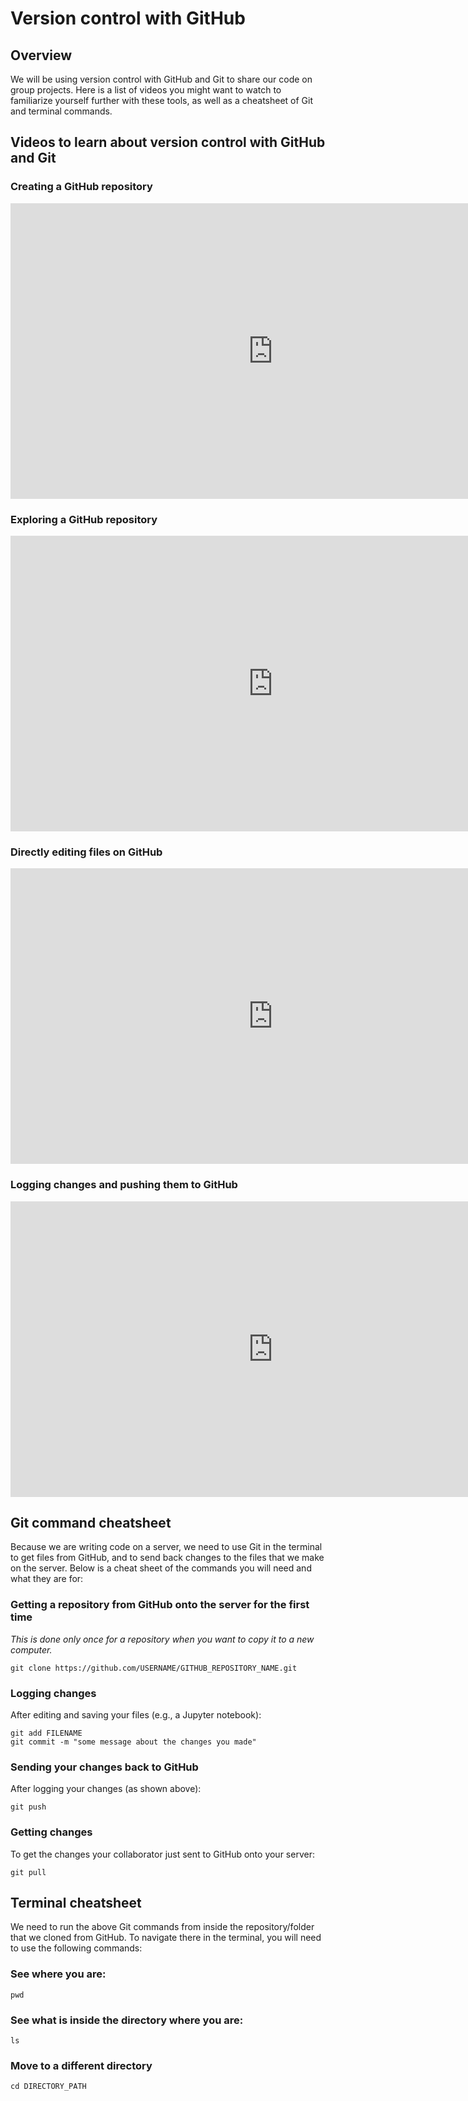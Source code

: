 # Version control with GitHub {#GitHub}

## Overview 
We will be using version control with GitHub and Git to share our code on group projects. Here is a list of videos you might want to watch to familiarize yourself further with these tools, as well as a cheatsheet of Git and terminal commands.

## Videos to learn about version control with GitHub and Git

### Creating a GitHub repository
<iframe width="840" height="473" src="https://www.youtube.com/embed/HWR4IFV3n9s" frameborder="0" allow="accelerometer; autoplay; encrypted-media; gyroscope; picture-in-picture" allowfullscreen></iframe>

### Exploring a GitHub repository
<iframe width="840" height="473" src="https://www.youtube.com/embed/R8OAwrcMlRw" frameborder="0" allow="accelerometer; autoplay; encrypted-media; gyroscope; picture-in-picture" allowfullscreen></iframe>

### Directly editing files on GitHub
<iframe width="840" height="473" src="https://www.youtube.com/embed/uE2DxUfZjtE" frameborder="0" allow="accelerometer; autoplay; encrypted-media; gyroscope; picture-in-picture" allowfullscreen></iframe>

### Logging changes and pushing them to GitHub
<iframe width="840" height="473" src="https://www.youtube.com/embed/SIe-BBcfHcU" frameborder="0" allow="accelerometer; autoplay; encrypted-media; gyroscope; picture-in-picture" allowfullscreen></iframe>


## Git command cheatsheet

Because we are writing code on a server, we need to use Git in the terminal to get files from GitHub, and to send back changes to the files that we make on the server. Below is a cheat sheet of the commands you will need and what they are for:

### Getting a repository from GitHub onto the server for the first time
*This is done only once for a repository when you want to copy it to a new computer.*
```
git clone https://github.com/USERNAME/GITHUB_REPOSITORY_NAME.git
```

### Logging changes
After editing and saving your files (e.g., a Jupyter notebook):
```
git add FILENAME
git commit -m "some message about the changes you made"
```

### Sending your changes back to GitHub
After logging your changes (as shown above):
```
git push
```

### Getting changes
To get the changes your collaborator just sent to GitHub onto your server:
```
git pull
```

## Terminal cheatsheet

We need to run the above Git commands from inside the repository/folder that we cloned from GitHub. To navigate there in the terminal, you will need to use the following commands:

### See where you are:
```
pwd
```

### See what is inside the directory where you are:
```
ls
```

### Move to a different directory
```
cd DIRECTORY_PATH
```

